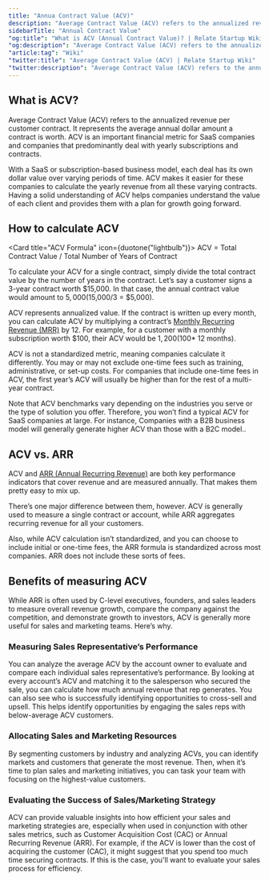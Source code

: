 ```yaml
---
title: "Annua Contract Value (ACV)"
description: "Average Contract Value (ACV) refers to the annualized revenue per customer contract."
sidebarTitle: "Annual Contract Value"
"og:title": "What is ACV (Annual Contract Value)? | Relate Startup Wiki"
"og:description": "Average Contract Value (ACV) refers to the annualized revenue per customer contract."
"article:tag": "Wiki"
"twitter:title": "Average Contract Value (ACV) | Relate Startup Wiki"
"twitter:description": "Average Contract Value (ACV) refers to the annualized revenue per customer contract."
---
```


## What is ACV?

Average Contract Value (ACV) refers to the annualized revenue per customer contract. It represents the average annual dollar amount a contract is worth. ACV is an important financial metric for SaaS companies and companies that predominantly deal with yearly subscriptions and contracts. 

With a SaaS or subscription-based business model, each deal has its own dollar value over varying periods of time. ACV makes it easier for these companies to calculate the yearly revenue from all these varying contracts.
Having a solid understanding of ACV helps companies understand the value of each client and provides them with a plan for growth going forward.

## How to calculate ACV

<Card title="ACV Formula" icon={duotone("lightbulb")}>
  ACV = Total Contract Value / Total Number of Years of Contract
</Card>

To calculate your ACV for a single contract, simply divide the total contract value by the number of years in the contract. Let’s say a customer signs a  3-year contract worth $15,000. In that case, the annual contract value would amount to $5,000 ($15,000/3 = $5,000).  

ACV represents annualized value. If the contract is written up every month, you can calculate ACV by multiplying a contract’s [Monthly Recurring Revenue (MRR)](/SaaS/MRR/) by 12. For example, for a customer with a monthly subscription worth $100, their ACV would be $1,200 ($100* 12 months).

ACV is not a standardized metric, meaning companies calculate it differently. You may or may not exclude one-time fees such as training, administrative, or set-up costs. For companies that include one-time fees in ACV, the first year’s ACV will usually be higher than for the rest of a multi-year contract.

Note that ACV benchmarks vary depending on the industries you serve or the type of solution you offer. Therefore, you won’t find a typical  ACV for SaaS companies at large. For instance, Companies with a B2B business model will generally generate higher ACV than those with a B2C model..
  
## ACV vs. ARR

ACV and [ARR (Annual Recurring Revenue)](/SaaS/ARR/) are both key performance indicators that cover revenue and are measured annually. That makes them pretty easy to mix up.

There’s one major difference between them, however. ACV is generally used to measure a single contract or account, while ARR aggregates recurring revenue for all your customers.  

Also, while ACV calculation isn’t standardized, and you can choose to include initial or one-time fees, the ARR formula is standardized across most companies. ARR does not include these sorts of fees.

## Benefits of measuring ACV

While ARR is often used by C-level executives, founders, and sales leaders to measure overall revenue growth, compare the company against the competition, and demonstrate growth to investors, ACV is generally more useful for sales and marketing teams. Here’s why.

### Measuring Sales Representative’s Performance
You can analyze the average ACV by the account owner to evaluate and compare each individual sales representative’s performance. By looking at every account’s ACV and matching it to the salesperson who secured the sale, you can calculate how much annual revenue that rep generates. You can also see who is successfully identifying opportunities to cross-sell and upsell. This helps identify opportunities by engaging the sales reps with below-average ACV customers. 

### Allocating Sales and Marketing Resources
By segmenting customers by industry and analyzing ACVs, you can identify markets and customers that generate the most revenue. Then, when it’s time to plan sales and marketing initiatives, you can task your team with focusing on the highest-value customers.

### Evaluating the Success of Sales/Marketing Strategy
ACV can provide valuable insights into how efficient your sales and marketing strategies are, especially when used in conjunction with other sales metrics, such as Customer Acquisition Cost (CAC) or  Annual Recurring Revenue (ARR). For example, if the ACV is lower than the cost of acquiring the customer (CAC), it might suggest that you spend too much time securing contracts. If this is the case, you'll want to evaluate your sales process for efficiency.

